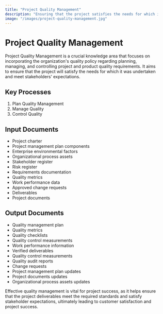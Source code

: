 ```yaml
---
title: "Project Quality Management"
description: "Ensuring that the project satisfies the needs for which it was undertaken"
image: "/images/project-quality-management.jpg"
---
```


# Project Quality Management

Project Quality Management is a crucial knowledge area that focuses on incorporating the organization's quality policy regarding planning, managing, and controlling project and product quality requirements. It aims to ensure that the project will satisfy the needs for which it was undertaken and meet stakeholders' expectations.

## Key Processes

1. Plan Quality Management
2. Manage Quality
3. Control Quality

## Input Documents

- Project charter
- Project management plan components
- Enterprise environmental factors
- Organizational process assets
- Stakeholder register
- Risk register
- Requirements documentation
- Quality metrics
- Work performance data
- Approved change requests
- Deliverables
- Project documents

## Output Documents

- Quality management plan
- Quality metrics
- Quality checklists
- Quality control measurements
- Work performance information
- Verified deliverables
- Quality control measurements
- Quality audit reports
- Change requests
- Project management plan updates
- Project documents updates
- Organizational process assets updates

Effective quality management is vital for project success, as it helps ensure that the project deliverables meet the required standards and satisfy stakeholder expectations, ultimately leading to customer satisfaction and project success.

